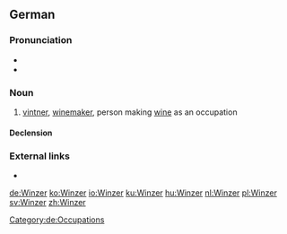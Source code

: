 ==German==
{{slim-wikipedia|lang=de}}

===Pronunciation===
* {{IPA|/ˈvɪntsɐ/|lang=de}}
* {{audio|De-Winzer.ogg|Audio}}

===Noun===
{{de-noun|m|Winzers|Winzer|f=Winzerin}}

# [[vintner]], [[winemaker]], person making [[wine]] as an occupation

====Declension====
{{de-decl-noun-m|s}}

===External links===
* {{R:Duden}}

[[Category:de:Occupations]]

[[de:Winzer]]
[[ko:Winzer]]
[[io:Winzer]]
[[ku:Winzer]]
[[hu:Winzer]]
[[nl:Winzer]]
[[pl:Winzer]]
[[sv:Winzer]]
[[zh:Winzer]]